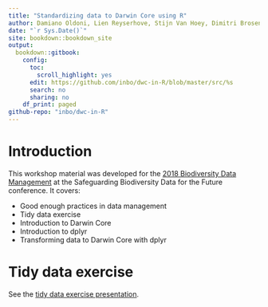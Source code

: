 ```yaml
---
title: "Standardizing data to Darwin Core using R"
author: Damiano Oldoni, Lien Reyserhove, Stijn Van Hoey, Dimitri Brosens, Tanja Milotic, Peter Desmet
date: "`r Sys.Date()`"
site: bookdown::bookdown_site
output:
  bookdown::gitbook:
    config:
      toc:
        scroll_highlight: yes
      edit: https://github.com/inbo/dwc-in-R/blob/master/src/%s
      search: no
      sharing: no
    df_print: paged
github-repo: "inbo/dwc-in-R"
---
```


# Introduction

This workshop material was developed for the [2018 Biodiversity Data Management](http://odnature.naturalsciences.be/safred/workshops) at the Safeguarding Biodiversity Data for the Future conference. It covers:

* Good enough practices in data management
* Tidy data exercise
* Introduction to Darwin Core
* Introduction to dplyr
* Transforming data to Darwin Core with dplyr

# Tidy data exercise

See the [tidy data exercise presentation](tidy.html).
